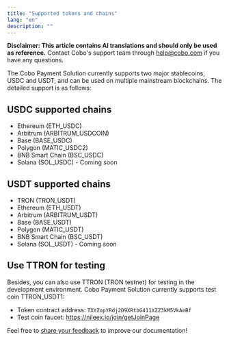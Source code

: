 ```yaml
---
title: "Supported tokens and chains"
lang: "en"
description: ""
---
```


<Note>**Disclaimer: This article contains AI translations and should only be used as reference.** Contact Cobo's support team through [help@cobo.com](mailto:help@cobo.com) if you have any questions.</Note>

The Cobo Payment Solution currently supports two major stablecoins, USDC and USDT, and can be used on multiple mainstream blockchains. The detailed support is as follows:


## USDC supported chains
* Ethereum (ETH_USDC)
* Arbitrum (ARBITRUM_USDCOIN)
* Base (BASE_USDC)
* Polygon (MATIC_USDC2)
* BNB Smart Chain (BSC_USDC)
* Solana (SOL_USDC) - Coming soon

## USDT supported chains
* TRON (TRON_USDT)
* Ethereum (ETH_USDT)
* Arbitrum (ARBITRUM_USDT)
* Base (BASE_USDT)
* Polygon (MATIC_USDT)
* BNB Smart Chain (BSC_USDT)
* Solana (SOL_USDT) - Coming soon

## Use TTRON for testing

Besides, you can also use TTRON (TRON testnet) for testing in the development environment. Cobo Payment Solution currently supports test coin TTRON_USDT1:

* Token contract address: `TXYZopYRdj2D9XRtbG411XZZ3kM5VkAeBf`
* Test coin faucet: https://nileex.io/join/getJoinPage

<Tip>Feel free to [share your feedback](https://forms.zohopublic.com/cobo/form/DocumentFeedbackForm/formperma/QvLOhxJv1_JMsJ-1dleZ8Itb_7rzN-LtgvsDdxosoVI) to improve our documentation!</Tip>